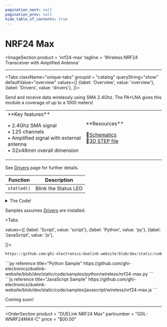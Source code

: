 ```yaml
---
pagination_next: null
pagination_prev: null
hide_table_of_contents: true
---
```



# NRF24 Max

<ImageSection
    product = 'nrf24-max'
    tagline = 'Wireless NRF24 Transceiver with Amplified Antenna'
></ImageSection>

---

<Tabs className="unique-tabs" groupid = "catalog" queryString="show" defaultValue="overview"
  values={[
    {label: 'Overview', value: 'overview'},
    {label: 'Drivers', value: 'drivers'},
  ]}>

<TabItem value="overview">

Send and receive data wirelessly using SMA 2.4Ghz. The PA+LNA gives this module a coverage of up to a 1000 meters!

<table><td width='50%'>
**Key features**

• 2.4Ghz SMA signal<br/>
• 125 channels<br/>
• Amplified signal with external antenna<br/>
• 32x48mm overall dimension<br/>

</td><td width='50%'>
**Resources**

📄[Schematics](pathname:///sch/gdl-wnrf24-c.pdf)<br/>
🔩[3D STEP file](pathname:///3d/gdl-wnrf24-max-c.step)<br/>

</td></table>
</TabItem>

<TabItem value="drivers">

See [Drivers](../../engine/drivers) page for further details.

| Function | Description          |
| -------- | -------------------- |
| `statled()`  | Blink the Status LED |

<details>
  <summary>The Code!</summary>



```py reference title="NRF24 Max Driver"
https://github.com/ghi-electronics/duelink-website/blob/dev/static/code/drivers/wireless/nrf24-max.txt
```

</details>
</TabItem>

<TabItem value="samples">

Samples assumes [Drivers](../../engine/drivers) are installed.

<Tabs

  values={[
    {label: 'Script', value: 'script'},
    {label: 'Python', value: 'py'},
    {label: 'JavaScript', value: 'js'},

]}>

<TabItem value="script">

```py reference title="Script Sample"
https://github.com/ghi-electronics/duelink-website/blob/dev/static/code/samples/script/wireless/nrf24-max.txt
```
</TabItem>

<TabItem value="py">
```py reference title="Python Sample"
https://github.com/ghi-electronics/duelink-website/blob/dev/static/code/samples/python/wireless/nrf24-max.py
```
</TabItem>

<TabItem value="js">
```js reference title="JavaScript Sample"
https://github.com/ghi-electronics/duelink-website/blob/dev/static/code/samples/javascript/wireless/nrf24-max.js
```

</TabItem>

</Tabs>

</TabItem>

<TabItem value="projects">Coming soon!</TabItem>

</Tabs>

---

<OrderSection
    product = "DUELink NRF24 Max"
    partnumber = "GDL-WNRF24MAX-C"
    price = "$00.00"
></OrderSection>

